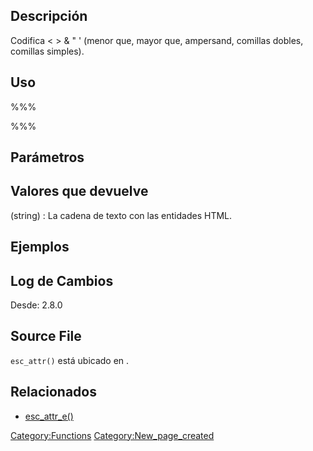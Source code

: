 == Descripción ==
Codifica < > & " ' (menor que, mayor que, ampersand, comillas dobles, comillas simples). 

== Uso ==
%%%<?php esc_attr( $text ) ?>%%%

== Parámetros ==
{{Parameter|$text|string|El texto que será codificado.}}

== Valores que devuelve ==
; (string) : La cadena de texto con las entidades HTML.

== Ejemplos ==
<!-- Need creative examples. Feel free to link to external examples. -->

== Log de Cambios ==
Desde: 2.8.0

== Source File ==
<tt>esc_attr()</tt> está ubicado en {{Trac|wp-includes/formatting.php}}.

== Relacionados ==
<!--
    To Do:
    Need to find related functions.
    Need to create groups of functions and create templates to add them to a page quickly.
    Some functions may be related to many groups of functions.
-->
* [[Function Reference/esc_attr_e|esc_attr_e()]]

{{Tag Footer}}

[[Category:Functions]]
[[Category:New_page_created]]